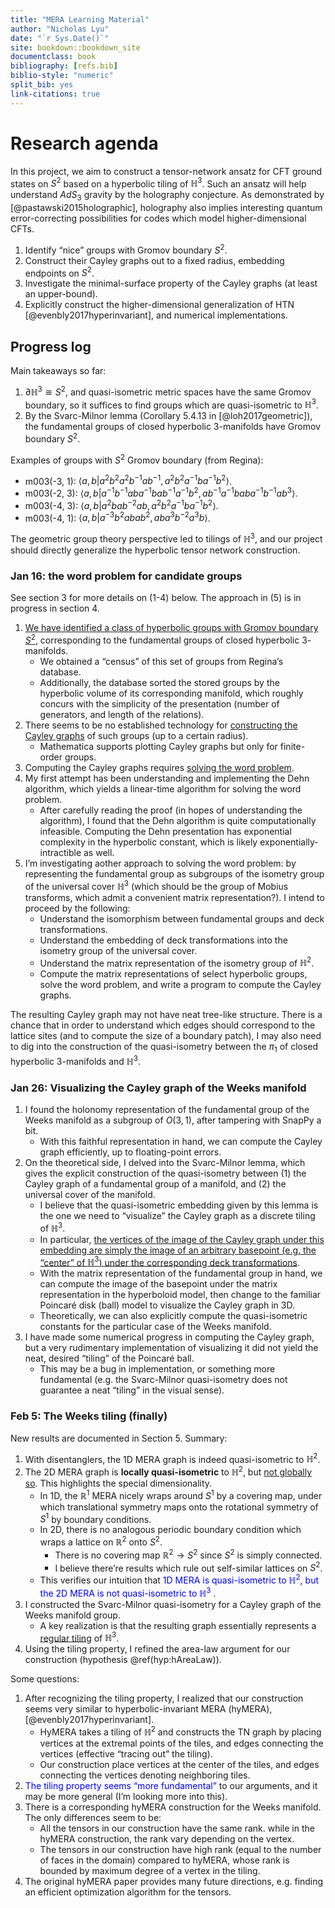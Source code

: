 ```yaml
---
title: "MERA Learning Material"
author: "Nicholas Lyu"
date: "`r Sys.Date()`"
site: bookdown::bookdown_site
documentclass: book
bibliography: [refs.bib]
biblio-style: "numeric"
split_bib: yes
link-citations: true
---
```


\usepackage{cancel}
\usepackage{amsmath}
\usepackage{bm}
\newcommand{\pd}[1]{\partial_{#1}}

\newcommand{\mbb}{\mathbb}
\newcommand{\mbf}{\mathbf}
\newcommand{\mb}{\boldsymbol}
\newcommand{\mrm}{\mathrm}
\newcommand{\mca}{\mathcal}
\newcommand{\mfk}{\mathfrak}
\newcommand{\tr}{\mrm{tr}} 
\newcommand{\df}{\dfrac}
\newcommand{\la}{\langle}
\newcommand{\ra}{\rangle}
\newcommand{\dag}{\dagger}

\newcommand{\Cl}{\mca C}
\newcommand{\Gr}{\mca G}
\newcommand{\Pf}{\mrm{Pf}}
\newcommand{\Pa}{\mca P}
\newcommand{\R}{\mbb R}
\newcommand{\C}{\mbb C}
\newcommand{\N}{\mbb N}
\newcommand{\F}{\mbb F}
\newcommand{\supp}{\mrm{supp}}

\newcommand{\poly}{\mrm{poly}}
\newcommand{\ot}{\otimes}

# Research agenda 

In this project, we aim to construct a tensor-network ansatz 
for CFT ground states on $S^2$ based on a hyperbolic tiling of $\mbb H^3$. 
Such an ansatz will help understand 
$AdS_3$ gravity by the holography conjecture. As demonstrated by  
[@pastawski2015holographic], holography also implies interesting quantum 
error-correcting possibilities for codes which model higher-dimensional CFTs. 

1. Identify "nice" groups with Gromov boundary $S^2$. 
2. Construct their Cayley graphs out to a fixed radius, 
    embedding endpoints on $S^2$. 
3. Investigate the minimal-surface property of the Cayley graphs 
    (at least an upper-bound). 
4. Explicitly construct the higher-dimensional generalization 
    of HTN [@evenbly2017hyperinvariant], and numerical implementations. 

## Progress log {-}

Main takeaways so far: 

1. $\partial \mbb H^3\cong S^2$, and quasi-isometric metric spaces have 
    the same Gromov boundary, so it suffices to find groups which are 
    quasi-isometric to $\mbb H^3$. 
2. By the Svarc-Milnor lemma (Corollary 5.4.13 in [@loh2017geometric]), 
    the fundamental groups of closed hyperbolic 3-manifolds have Gromov boundary $S^2$. 

Examples of groups with $S^2$ Gromov boundary (from Regina): 

- m003(-3, 1): $\la a, b| a^2b^2a^2b^{-1}ab^{-1}, a^2b^2a^{-1}ba^{-1}b^2\ra$. 
- m003(-2, 3): $\la a, b|a^{-1}b^{-1}aba^{-1}bab^{-1}a^{-1}b^2, ab^{-1}a^{-1}baba^{-1}b^{-1}ab^3\ra$. 
- m003(-4, 3): $\la a, b|a^2bab^{-2}ab, a^2b^2a^{-1}ba^{-1}b^2\ra$. 
- m003(-4, 1): $\la a, b|a^{-3}b^2abab^2, aba^3b^{-2}a^3b\ra$. 

The geometric group theory perspective led to tilings of $\mbb H^3$, 
and our project should directly generalize the hyperbolic tensor network construction. 

### Jan 16: the word problem for candidate groups {-}

See section 3 for more details on (1-4) below. 
The approach in (5) is in progress in section 4. 

1. <u>We have identified a class of hyperbolic groups with Gromov boundary $S^2$</u>, 
    corresponding to the fundamental groups of closed hyperbolic $3$-manifolds. 
    - We obtained a "census" of this set of groups from Regina's database. 
    - Additionally, the database sorted the stored groups by the hyperbolic volume 
    of its corresponding manifold, which roughly concurs with the simplicity of the presentation 
    (number of generators, and length of the relations). 
2. There seems to be no established technology for 
    <u>constructing the Cayley graphs</u> of such groups (up to a certain radius). 
    - Mathematica supports plotting Cayley graphs but only for finite-order groups. 
3. Computing the Cayley graphs requires <u>solving the word problem</u>.  
4. My first attempt has been understanding and implementing the Dehn algorithm, 
    which yields a linear-time algorithm for solving the word problem. 
    - After carefully reading the proof (in hopes of understanding the algorithm), 
    I found that the Dehn algorithm is quite computationally infeasible. 
    Computing the Dehn presentation has exponential complexity in the hyperbolic constant, 
    which is likely exponentially-intractible as well. 
5. I'm investigating aother approach to solving the word problem: 
    by representing the fundamental group as subgroups of the isometry group of 
    the universal cover $\mbb H^3$ (which should be the group of Mobius transforms, 
    which admit a convenient matrix representation?). 
    I intend to proceed by the following: 
    - Understand the isomorphism between fundamental groups and deck transformations. 
    - Understand the embedding of deck transformations into the isometry 
    group of the universal cover. 
    - Understand the matrix representation of the isometry group of $\mbb H^2$. 
    - Compute the matrix representations of select hyperbolic groups, solve the 
    word problem, and write a program to compute the Cayley graphs. 

The resulting Cayley graph may not have neat tree-like structure. 
There is a chance that in order to understand which edges should correspond to 
the lattice sites (and to compute the size of a boundary patch), 
I may also need to dig into the construction of the quasi-isometry 
between the $\pi_1$ of closed hyperbolic $3$-manifolds and $\mbb H^3$. 

### Jan 26: Visualizing the Cayley graph of the Weeks manifold {-}

1. I found the holonomy representation of the fundamental group of the 
    Weeks manifold as a subgroup of $O(3, 1)$, after tampering with SnapPy a bit. 
    - With this faithful representation in hand, we can compute the Cayley graph 
    efficiently, up to floating-point errors. 
2. On the theoretical side, I delved into the Svarc-Milnor lemma, 
    which gives the explicit construction of the quasi-isometry between (1) the Cayley 
    graph of a fundamental group of a manifold, and (2) the universal cover of the manifold. 
    - I believe that the quasi-isometric embedding given by this lemma is the one we need 
    to "visualize" the Cayley graph as a discrete tiling of $\mbb H^3$. 
    - In particular, <u>the vertices of the image of the Cayley graph under this embedding 
    are simply the image of an arbitrary basepoint (e.g. the "center" of $\mbb H^3$) 
    under the corresponding deck transformations</u>. 
    - With the matrix representation of the fundamental group in hand, we can compute 
    the image of the basepoint under the matrix representation in the hyperboloid model, 
    then change to the familiar Poincaré disk (ball) model to visualize the Cayley graph in 3D. 
    - Theoretically, we can also explicitly compute the 
    quasi-isometric constants for the particular case of the Weeks manifold. 
3. I have made some numerical progress in computing the Cayley graph, but a very 
    rudimentary implementation of visualizing it did not yield the neat, desired "tiling" 
    of the Poincaré ball. 
    - This may be a bug in implementation, 
    or something more fundamental (e.g. the Svarc-Milnor quasi-isometry does not guarantee a neat "tiling"
    in the visual sense). 


### Feb 5: The Weeks tiling (finally) {-}

New results are documented in Section 5. Summary: 

1. With disentanglers, the 1D MERA graph is indeed quasi-isometric to $\mbb H^2$. 
2. The 2D MERA graph is **locally quasi-isometric** to $\mbb H^2$, but <u>not globally so</u>. 
    This highlights the special dimensionality. 
    - In 1D, the $\mbb R^1$ MERA nicely wraps around $S^1$ by a covering map, 
    under which translational symmetry maps onto the rotational symmetry of $S^1$ by boundary 
    conditions. 
    - In 2D, there is no analogous periodic boundary condition which wraps a lattice on $\mbb R^2$ 
    onto $S^2$. 
        - There is no covering map $\mbb R^2\to S^2$ since $S^2$ is simply connected. 
        - I believe there're results which rule out self-similar lattices on $S^2$. 
    - This verifies our intuition that <span style="color: blue"> 
    1D MERA is quasi-isometric to $\mbb H^2$, but the 2D MERA 
    is not quasi-isometric to $\mbb H^3$ </span>. 
3. I constructed the Svarc-Milnor quasi-isometry for a Cayley graph of the Weeks manifold group. 
    - A key realization is that the resulting graph essentially represents 
    a <u>regular tiling</u> of $\mbb H^3$. 
4. Using the tiling property, I refined the area-law argument 
    for our construction (hypothesis \@ref(hyp:hAreaLaw)). 

Some questions: 

1. After recognizing the tiling property, I realized that our construction seems 
    very similar to hyperbolic-invariant MERA (hyMERA), [@evenbly2017hyperinvariant]. 
    - HyMERA takes a tiling of $\mbb H^2$ and constructs the TN graph 
    by placing vertices at the extremal points of the tiles, and edges connecting the vertices 
    (effective "tracing out" the tiling). 
    - Our construction place vertices at the center of the tiles, and edges 
    connecting the vertices denoting neighboring tiles. 
2. <span style="color: blue"> The tiling property seems "more fundamental" </span> 
    to our arguments, and it may be more general (I'm looking more into this). 
2. There is a corresponding hyMERA construction for the Weeks manifold. 
    The only differences seem to be: 
    - All the tensors in our construction have the same rank. 
    while in the hyMERA construction, the rank vary depending on the vertex. 
    - The tensors in our construction have high rank (equal to the number of faces in the domain) 
    compared to hyMERA, whose rank is bounded by maximum degree of a vertex in the tiling. 
3. The original hyMERA paper provides many future directions, e.g. finding 
    an efficient optimization algorithm for the tensors. 

